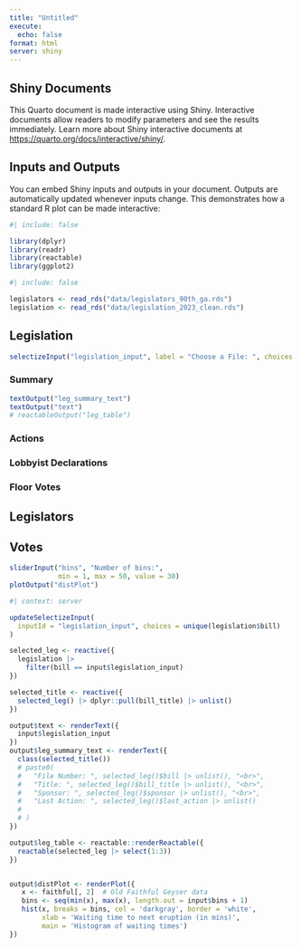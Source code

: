 ```yaml
---
title: "Untitled"
execute:
  echo: false
format: html
server: shiny
---
```


## Shiny Documents

This Quarto document is made interactive using Shiny. Interactive documents allow readers to modify parameters and see the results immediately. Learn more about Shiny interactive documents at <https://quarto.org/docs/interactive/shiny/>.

## Inputs and Outputs

You can embed Shiny inputs and outputs in your document. Outputs are automatically updated whenever inputs change. This demonstrates how a standard R plot can be made interactive:

```r
#| include: false

library(dplyr)
library(readr)
library(reactable)
library(ggplot2)


```


```r
#| include: false

legislators <- read_rds("data/legislators_90th_ga.rds")
legislation <- read_rds("data/legislation_2023_clean.rds")

```


::: {.panel-tabset}

## Legislation
```r
selectizeInput("legislation_input", label = "Choose a File: ", choices = NULL)
```


::: {.panel-tabset}
### Summary
```r
textOutput("leg_summary_text")
textOutput("text")
# reactableOutput("leg_table")
```



### Actions

### Lobbyist Declarations

### Floor Votes

:::

## Legislators

## Votes


:::
```r
sliderInput("bins", "Number of bins:", 
            min = 1, max = 50, value = 30)
plotOutput("distPlot")
```

```r
#| context: server

updateSelectizeInput(
  inputId = "legislation_input", choices = unique(legislation$bill)
)

selected_leg <- reactive({
  legislation |>
    filter(bill == input$legislation_input)
})

selected_title <- reactive({
  selected_leg() |> dplyr::pull(bill_title) |> unlist()
})

output$text <- renderText({
  input$legislation_input
})
output$leg_summary_text <- renderText({
  class(selected_title())
  # paste0(
  #   "File Number: ", selected_leg()$bill |> unlist(), "<br>",
  #   "Title: ", selected_leg()$bill_title |> unlist(), "<br>",
  #   "Sponsor: ", selected_leg()$sponsor |> unlist(), "<br>",
  #   "Last Action: ", selected_leg()$last_action |> unlist()
  # 
  # )
})

output$leg_table <- reactable::renderReactable({
  reactable(selected_leg |> select(1:3))
})


output$distPlot <- renderPlot({
   x <- faithful[, 2]  # Old Faithful Geyser data
   bins <- seq(min(x), max(x), length.out = input$bins + 1)
   hist(x, breaks = bins, col = 'darkgray', border = 'white',
        xlab = 'Waiting time to next eruption (in mins)',
        main = 'Histogram of waiting times')
})
```
